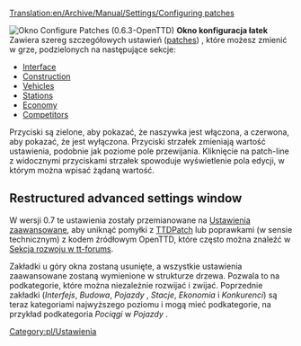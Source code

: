 [[Translation:en/Archive/Manual/Settings/Configuring patches]]

<!--{{Historic|Information on this page applies '''since 0.3.0 to 0.6.3'''.
:*for '''0.7.0 and later''' - See [[Advanced Settings]] for information of how to change settings.
:*for '''0.2.0 and 0.2.1''' - See [[Configuring patches in 0.2.0]].}}-->
{{pl/Historyczne|Informacje na tej stronie dotyczą '''od 0.3.0 do 0.6.3'''.
:*dla '''0.7.0 i późniejsze''' - Zobacz [[pl/Archive/Manual/Settings/Zaawansowane ustawienia|Advanced Settings]] , aby dowiedzieć się, jak zmienić ustawienia.
:*dla '''0.2.0 i 0.2.1''' - Zobacz [[en/Archive/Manual/Settings/Configuring patches in 0.2.0]].}}

[[File:en/0.6.0 configurepatches interface.png|right|frame|Okno <span title="Skonfiguruj poprawki">''Configure Patches''</span> (0.6.3-OpenTTD)]]
<span title='configure patches window'>'''Okno konfiguracja łatek'''</span> Zawiera szereg szczegółowych ustawień  ([[pl/Community/Patches/Patches|patches]]) , które możesz zmienić w grze, podzielonych na następujące sekcje:

*[[en/Archive/Manual/Settings/Configuring patches/Interface|Interface]]
*[[en/Archive/Manual/Settings/Configuring patches/Construction|Construction]]
*[[en/Archive/Manual/Settings/Configuring patches/Vehicles|Vehicles]]
*[[en/Archive/Manual/Settings/Configuring patches/Stations|Stations]]
*[[en/Archive/Manual/Settings/Configuring patches/Economy|Economy]]
*[[en/Archive/Manual/Settings/Configuring patches/Competitors|Competitors]]

Przyciski są zielone, aby pokazać, że naszywka jest włączona, a czerwona, aby pokazać, że jest wyłączona. Przyciski strzałek zmieniają wartość ustawienia, podobnie jak poziome pole przewijania. Kliknięcie na patch-line z widocznymi przyciskami strzałek spowoduje wyświetlenie pola edycji, w którym można wpisać żądaną wartość.

{{en/-}}

== Restructured advanced settings window ==
W wersji 0.7 te ustawienia zostały przemianowane na [[pl/Archive/Manual/Settings/Zaawansowane ustawienia|Ustawienia zaawansowane]], aby uniknąć pomyłki z [[pl/Archive/OpenTTD/TTDPatch|TTDPatch]] lub poprawkami (w sensie technicznym) z kodem źródłowym OpenTTD, które często można znaleźć w [http://www.tt-forums.net/viewforum.php?f=33 Sekcja rozwoju w tt-forums].

Zakładki u góry okna zostaną usunięte, a wszystkie ustawienia zaawansowane zostaną wymienione w strukturze drzewa. Pozwala to na podkategorie, które można niezależnie rozwijać i zwijać. Poprzednie zakładki (''Interfejs'', <span title=Construction>''Budowa''</span>, ''Pojazdy'' , ''Stacje'', ''Ekonomia'' i ''Konkurenci'') są teraz kategoriami najwyższego poziomu i mogą mieć podkategorie, na przykład podkategoria  ''Pociągi'' w ''Pojazdy'' .

<!--{{Feature_period|Old|0.6}}-->{{pl/Zgodne zakresy|Old|0.6}}

<!--[[Category:Settings & Preferences]]-->[[Category:pl/Ustawienia]]